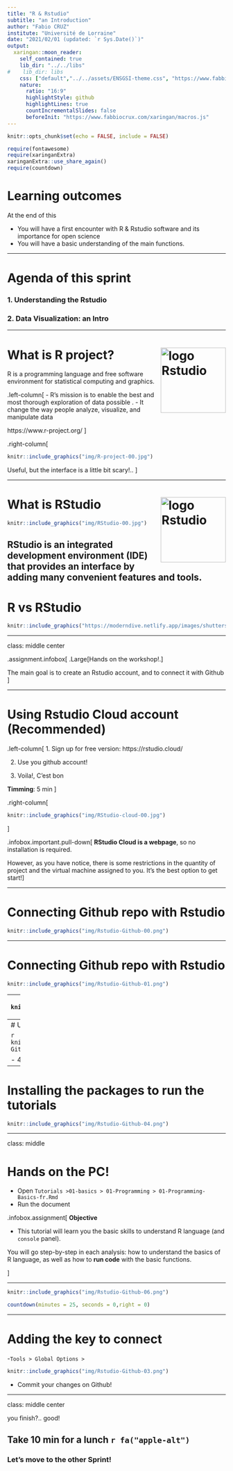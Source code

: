 ```yaml
---
title: "R & Rstudio"
subtitle: "an Introduction"
author: "Fabio CRUZ"
institute: "Université de Lorraine"
date: "2021/02/01 (updated: `r Sys.Date()`)"
output:
  xaringan::moon_reader:
    self_contained: true
    lib_dir: "../../libs"
#    lib_dir: libs
    css: ["default","../../assets/ENSGSI-theme.css", "https://www.fabbiocrux.com/xaringan/Fabio.css", "https://www.fabbiocrux.com/xaringan/Fabio-fonts.css"]
    nature:
      ratio: "16:9"
      highlightStyle: github
      highlightLines: true
      countIncrementalSlides: false
      beforeInit: "https://www.fabbiocrux.com/xaringan/macros.js"
---
```




```r
knitr::opts_chunk$set(echo = FALSE, include = FALSE)

require(fontawesome)
require(xaringanExtra)
xaringanExtra::use_share_again()
require(countdown)
```


# Learning outcomes

At the end of this

- You will have a first encounter with R & Rstudio software and its importance for open science
- You will have a basic understanding of the main functions.

---

# Agenda of this sprint


### 1. Understanding the Rstudio 

### 2. Data Visualization: an Intro


---

# What is R project? <img src="https://www.r-project.org/Rlogo.png" alt="logo Rstudio" style="width:150px;" align="right">

R is a programming language and free software environment for statistical computing and graphics.

.left-column[
- R’s mission is to enable the best and most thorough exploration of data possible . 
- It change the way people analyze, visualize, and manipulate data

https://www.r-project.org/
]

.right-column[
```r
knitr::include_graphics("img/R-project-00.jpg")
```

Useful, but the interface is a little bit scary!..
]

---

# What is RStudio   <img src="https://d33wubrfki0l68.cloudfront.net/57299a1dcd979c623325f11bf5e5ce60f3d4eb00/e4602/wp-content/uploads/2018/10/black.png" alt="logo Rstudio" style="width:150px;" align="right">




```r
knitr::include_graphics("img/RStudio-00.jpg")
```


RStudio is an integrated development environment (IDE) that provides an interface by adding many convenient features and tools.
---

# R vs RStudio

```r
knitr::include_graphics("https://moderndive.netlify.app/images/shutterstock/R_vs_RStudio_1.png")
```

---

class:  middle center 

.assignment.infobox[
.Large[Hands on the workshop!.]

The main goal is to create an Rstudio account, and to connect it with Github 
]


---

# Using Rstudio Cloud account (Recommended)

.left-column[ 
1. Sign up for free version: https://rstudio.cloud/

2. Use you github account!

3. Voila!, C'est bon

**Timming**: 5 min
]

.right-column[ 

```r
knitr::include_graphics("img/RStudio-cloud-00.jpg")
```

]


.infobox.important.pull-down[
**RStudio Cloud is a webpage**, so no installation is required. 

However, as you have notice, there is some restrictions in the quantity of project and the virtual machine assigned to you.  It's the best option to get start!]

---

# Connecting  Github repo with Rstudio

```r
knitr::include_graphics("img/Rstudio-Github-00.png")
```

---

# Connecting  Github repo with Rstudio

```r
knitr::include_graphics("img/Rstudio-Github-01.png")
```

---
```r
knitr::include_graphics("img/Rstudio-Github-01-1.png")
```

---
# Understanding Rstudio Interface

```r
knitr::include_graphics("img/Rstudio-Github-02.png")
```

- 4 panels to understand

---
# Installing the packages to run the tutorials

```r
knitr::include_graphics("img/Rstudio-Github-04.png")
```


---

class: middle

# Hands on the PC!

- Open `Tutorials >01-basics > 01-Programming > 01-Programming-Basics-fr.Rmd`
- Run the document

.infobox.assignment[ **Objective**

- This tutorial will learn you the basic skills to understand R language (and `console` panel).

You will go step-by-step in each analysis: how to understand the basics of R language, as well as how to **run code** with the basic functions.

]

---

```r
knitr::include_graphics("img/Rstudio-Github-06.png")
```

```r
countdown(minutes = 25, seconds = 0,right = 0)
```


---

# Adding the key to connect

-`Tools > Global Options > `
```r
knitr::include_graphics("img/Rstudio-Github-03.png")
```

- Commit your changes on Github!


---

class: middle center

you finish?.. good!

## Take 10 min for a lunch  `r fa("apple-alt")` 

### Let's move to the other Sprint!
